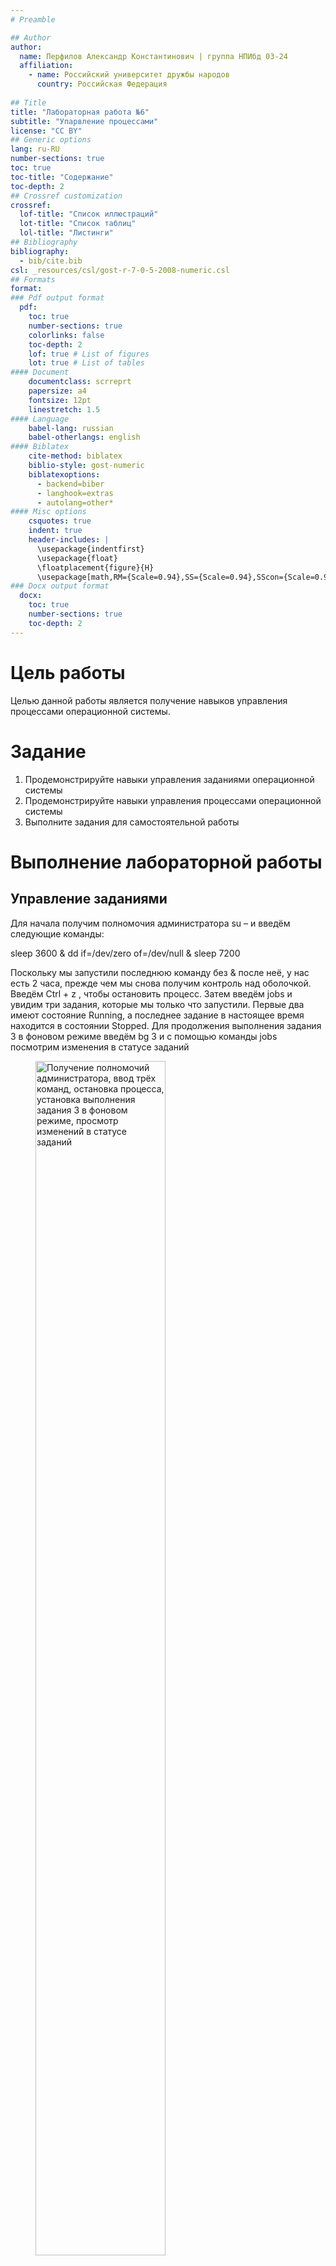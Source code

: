 ```yaml
---
# Preamble

## Author
author:
  name: Перфилов Александр Константинович | группа НПИбд 03-24
  affiliation:
    - name: Российский университет дружбы народов
      country: Российская Федерация
   
## Title
title: "Лабораторная работа №6"
subtitle: "Упарвление процессами"
license: "CC BY"
## Generic options
lang: ru-RU
number-sections: true
toc: true
toc-title: "Содержание"
toc-depth: 2
## Crossref customization
crossref:
  lof-title: "Список иллюстраций"
  lot-title: "Список таблиц"
  lol-title: "Листинги"
## Bibliography
bibliography:
  - bib/cite.bib
csl: _resources/csl/gost-r-7-0-5-2008-numeric.csl
## Formats
format:
### Pdf output format
  pdf:
    toc: true
    number-sections: true
    colorlinks: false
    toc-depth: 2
    lof: true # List of figures
    lot: true # List of tables
#### Document
    documentclass: scrreprt
    papersize: a4
    fontsize: 12pt
    linestretch: 1.5
#### Language
    babel-lang: russian
    babel-otherlangs: english
#### Biblatex
    cite-method: biblatex
    biblio-style: gost-numeric
    biblatexoptions:
      - backend=biber
      - langhook=extras
      - autolang=other*
#### Misc options
    csquotes: true
    indent: true
    header-includes: |
      \usepackage{indentfirst}
      \usepackage{float}
      \floatplacement{figure}{H}
      \usepackage[math,RM={Scale=0.94},SS={Scale=0.94},SScon={Scale=0.94},TT={Scale=MatchLowercase,FakeStretch=0.9},DefaultFeatures={Ligatures=Common}]{plex-otf}
### Docx output format
  docx:
    toc: true
    number-sections: true
    toc-depth: 2
---
```

# Цель работы

Целью данной работы является получение навыков управления процессами операционной системы.

# Задание

1. Продемонстрируйте навыки управления заданиями операционной системы 
2. Продемонстрируйте навыки управления процессами операционной системы 
3. Выполните задания для самостоятельной работы 

# Выполнение лабораторной работы

## Управление заданиями

Для начала получим полномочия администратора su – и введём следующие команды:

sleep 3600 &
dd if=/dev/zero of=/dev/null &
sleep 7200

Поскольку мы запустили последнюю команду без & после неё, у нас есть 2 часа, прежде чем мы снова получим контроль над оболочкой. Введём Ctrl + z , чтобы остановить процесс. Затем введём jobs и увидим три задания, которые мы только что запустили. Первые два имеют состояние Running, а последнее задание в настоящее время находится в состоянии Stopped. Для продолжения выполнения задания 3 в фоновом режиме введём bg 3 и с помощью команды jobs посмотрим изменения в статусе заданий 

![Получение полномочий администратора, ввод трёх команд, остановка процесса, установка выполнения задания 3 в фоновом режиме, просмотр изменений в статусе заданий](image/1.jpg){#fig:001 width=70%}

Для перемещения задания 1 на передний план введём fg 1, далее введём Ctrl+ c, чтобы отменить задание 1. С помощью команды jobs посмотрим изменения в статусе заданий и проделаем то же самое для отмены заданий 2 и 3 

![Перемещение заданий на передний план и их последующая отмена.](image/2(1).jpg){#fig:002 width=70%}

Теперь откроем второй терминал и под учётной записью пользователя введём в нём: dd if=/dev/zero of=/dev/null &. После введём exit, чтобы закрыть второй терминал 

![Ввод команды и закрытие терминала.](image/3.jpg){#fig:003 width=70%}

На другом терминале под учётной записью своего пользователя запустим top. Мы увидим, что задание dd всё ещё запущено. Для выхода из top используем q и вновь запусткаем top, в нём используем k, чтобы убить задание dd. После этого выйдем из top 

![Убийство задания dd в top.](image/4.jpg){#fig:004 width=70%}

## Управление процессами

Получим полномочия администратора su - и введём следующие команды:

dd if=/dev/zero of=/dev/null &
dd if=/dev/zero of=/dev/null &
dd if=/dev/zero of=/dev/null &

После чего введём ps aux | grep dd, которое показывает все строки, в которых есть буквы dd. Запущенные процессы dd идут последними. Используем PID первого процесса dd, чтобы изменить приоритет (renice -n 5) 

![Получение полномочий администратора, ввод команд. Просмотр всех строк, в которых есть dd. Изменение приоритета.](image/5.PNG){#fig:005 width=70%}

Введём ps fax | grep -B5 dd. Параметр -B5 показывает соответствующие запросу строки, включая пять строк до этого. Поскольку ps fax показывает иерархию отношений между процессами, мы также видим оболочку, из которой были запущены все процессы dd, и её PID 

![Просмотр иерархии отношений между процессами.](image/6.jpg){#fig:006 width=70%}

Теперь найдём PID корневой оболочки, из которой были запущены процессы dd, и введём kill -9 (указав PID оболочки). Мы увидим, что наша корневая оболочка закрылась, а вместе с ней и все процессы dd (остановка родительского процесса — простой и удобный способ остановить все его дочерние процессы) 

![Закрытие корневой оболочки.](image/7.jpg){#fig:007 width=70%}

# Выполнение заданий для самостоятельной работы 

## Самостоятельная работа (задание 1)

Получим полномочия администратора su – и запустим команду dd if=/dev/zero of=/dev/null & трижды как фоновое задание. Затем увеличим приоритет первой команды, используя значение приоритета −5, после чего изменим приоритет того же процесса ещё раз, но используем на этот раз значение −15 (мы можем менять приоритет команды от -20 (самый высокий приоритет) до 19 (самый низкий приоритет)). Завершим все процессы dd, которые мы запустили командой: killall dd 

![Получение полномочий администратора, запуск команды трижды как фоновое задание.](image/8.jpg){#fig:008 width=70%}

![Увеличение приоритета первой команды.](image/9.jpg){#fig:009 width=70%}

![Увеличение приоритета первой команды.](image/10.jpg){#fig:010 width=70%}

![Завершение всех процессов.](image/11.jpg){#fig:011 width=70%}

## Самостоятельная работа (задание 2)

Получим полномочия администратора su – и запустим программу yes в фоновом режиме с подавлением потока вывода (yes > /dev/null &), далее запустим программу yes на переднем плане с подавлением потока вывода и приостановим выполнение программы. Заново запустим программу yes с теми же параметрами, затем завершим её выполнение. Повторим действия, но уже запустим программу yes на переднем плане без подавления потока вывода (yes > /dev/null). Также приостановим выполнение программы и заново запустим программу yes с теми же параметрами, затем завершим её выполнение. Проверим состояния заданий, воспользовавшись командой jobs. Далее переведём процесс, который у нас выполняется в фоновом режиме, на передний план, затем остановим его (fg 1, после чего Ctrl+c). Переведём 3 процесс с подавлением потока вывода в фоновый режим (bg 3) и проверим состояния заданий, воспользовавшись командой jobs. Обратим внимание, что процесс стал выполняющимся (Running) в фоновом режиме. Запустим процесс в фоновом режиме таким образом, чтобы он продолжил свою работу даже после отключения от терминала (nohup yes > /dev/null &). Закроем окно и заново запустим консоль. Убедимся, что процесс продолжил свою работу 

![Получение полномочий администратора. Запуск программы yes в фоновом режиме с подавлением потока вывода. Запуск программы yes на переднем плане без подавления потока вывода. Перевод процесса на передний план и его остановка. Перевод процесса в фоновый режим. Проверка состояния заданий. Запуск процесса в фоновом режиме с условиями.](image/12.jpg){#fig:012 width=70%}

Сейчас получим информацию о запущенных в операционной системе процессах с помощью утилиты top 

![Получение информации о запущенных в операционной системе процессах.](image/13.jpg){#fig:013 width=70%}

Запустим ещё три программы yes в фоновом режиме с подавлением потока вывода (yes > /dev/null &). Убьём два процесса: для одного используем его PID (kill -9), а для другого — его идентификатор конкретного задания (fg 2 и Ctrl+c). Попробуем послать сигнал 1 (SIGHUP) процессу, запущенному с помощью nohup (kill -1), и обычному процессу (kill -1) 

![Запуск трёх программ yes в фоновом режиме с подавлением потока вывода, убийство двух процессов, попытка послать сигнал 1 (SIGHUP).](image/14.jpg){#fig:014 width=70%}

Запустим ещё несколько программ yes в фоновом режиме с подавлением потока вывода (yes > /dev/null &) и завершим их работу одновременно, используя команду killall yes 

![Запуск программ yes в фоновом режиме с подавлением потока вывода и одновременное завершение их работы.](image/15.jpg){#fig:015 width=70%}

После чего запустим программу yes в фоновом режиме с подавлением потока вывода (yes > /dev/null &). Используя утилиту nice (nice -n 15 yes), запустим программу yes с теми же параметрами и с приоритетом, большим на 5. Сравним абсолютные и относительные приоритеты у этих двух процессов (ps -l | grep yes). Используя утилиту renice, изменим приоритет у одного из потоков yes таким образом, чтобы у обоих потоков приоритеты были равны (renice -n 15) (рис. 

![Запуск программы yes в фоновом режиме с подавлением потока вывода. Запуск программы yes с теми же параметрами и с приоритетом, большим на 5. Сравнение абсолютных и относительных приоритетов, изменение приоритета.](image/16.jpg){#fig:016 width=70%}

# Ответы на контрольные вопросы

1. Какая команда даёт обзор всех текущих заданий оболочки? 

jobs.

2. Как остановить текущее задание оболочки, чтобы продолжить его выполнение в фоновом режиме? 

bg номер_задания

3. Какую комбинацию клавиш можно использовать для отмены текущего задания оболочки?

Ctrl+c.

4. Необходимо отменить одно из начатых заданий. Доступ к оболочке, в которой в данный момент работает пользователь, невозможен. Что можно сделать, чтобы отменить задание? 

Внутри top использовать k, чтобы убить задание.

5. Какая команда используется для отображения отношений между родительскими и дочерними процессами? 

ps fax.

6. Какая команда позволит изменить приоритет процесса с идентификатором 1234 на более высокий? 

renice -n приоритет_процесса <PID>.

7. В системе в настоящее время запущено 20 процессов dd. Как проще всего остановить их все сразу? 

killall dd.

8. Какая команда позволяет остановить команду с именем mycommand? 

Сначала узнаем PID процесса mycommand -ps aux | grep mycommand далее команда kill -9 <PID>.

9. Какая команда используется в top, чтобы убить процесс? 

k.

10. Как запустить команду с достаточно высоким приоритетом, не рискуя, что не хватит ресурсов для других процессов? 

Запустить команду в фоновом режиме.

# Выводы

В ходе выполнения лабораторной работы были получены навыки управления процессами операционной системы.

